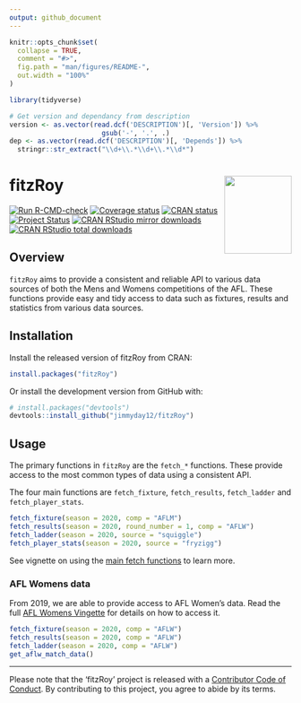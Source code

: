 ```yaml
---
output: github_document
---
```


<!-- README.md is generated from README.Rmd. Please edit that file -->

```r
knitr::opts_chunk$set(
  collapse = TRUE,
  comment = "#>",
  fig.path = "man/figures/README-",
  out.width = "100%"
)
```


```r
library(tidyverse)

# Get version and dependancy from description
version <- as.vector(read.dcf('DESCRIPTION')[, 'Version']) %>%
                       gsub('-', '.', .)
dep <- as.vector(read.dcf('DESCRIPTION')[, 'Depends']) %>%
  stringr::str_extract("\\d+\\.*\\d+\\.*\\d*")
```


# fitzRoy <img src="man/figures/fitz_hex.png" align="right" width="120" height="139"/>
<!-- badges: start -->
[![Run
R-CMD-check](https://github.com/jimmyday12/fitzRoy/workflows/R-CMD-check/badge.svg)](https://github.com/jimmyday12/fitzRoy/actions?query=workflow%3AR-CMD-check)
[![Coverage status](https://codecov.io/gh/jimmyday12/FitzRoy/branch/master/graph/badge.svg)](https://codecov.io/github/jimmyday12/FitzRoy?branch=master)
[![CRAN status](https://www.r-pkg.org/badges/version/fitzRoy)](https://CRAN.R-project.org/package=fitzRoy)
[![Project Status](http://www.repostatus.org/badges/latest/active.svg)](http://www.repostatus.org/#active)
[![CRAN RStudio mirror downloads](https://cranlogs.r-pkg.org/badges/fitzRoy)](https://www.r-pkg.org/pkg/fitzRoy)
[![CRAN RStudio total downloads](https://cranlogs.r-pkg.org/badges/grand-total/fitzRoy)](https://www.r-pkg.org/pkg/fitzRoy)
<!-- badges: end -->

## Overview

`fitzRoy` aims to provide a consistent and reliable API to various data sources of both the Mens and Womens competitions of the AFL. These functions provide easy and tidy access to data such as fixtures, results and statistics from various data sources. 

## Installation
Install the released version of fitzRoy from CRAN:

```r
install.packages("fitzRoy")
```

Or install the development version from GitHub with:

```r
# install.packages("devtools")
devtools::install_github("jimmyday12/fitzRoy")
```

## Usage

The primary functions in `fitzRoy` are the `fetch_*` functions. These provide access to the most common types of data using a consistent API.  

The four main functions are `fetch_fixture`, `fetch_results`, `fetch_ladder` and `fetch_player_stats`. 

```r
fetch_fixture(season = 2020, comp = "AFLM")
fetch_results(season = 2020, round_number = 1, comp = "AFLW")
fetch_ladder(season = 2020, source = "squiggle")
fetch_player_stats(season = 2020, source = "fryzigg")
```

See vignette on using the [main fetch functions](https://jimmyday12.github.io/fitzRoy/articles/main-fetch-functions.html) to learn more. 

### AFL Womens data 
From 2019, we are able to provide access to AFL Women's data. Read the full [AFL Womens Vingette](https://jimmyday12.github.io/fitzRoy/articles/womens-stats.html) for details on how to access it. 

```r
fetch_fixture(season = 2020, comp = "AFLW")
fetch_results(season = 2020, comp = "AFLW")
fetch_ladder(season = 2020, comp = "AFLW")
get_aflw_match_data()

```


---

Please note that the 'fitzRoy' project is released with a [Contributor Code of Conduct](https://jimmyday12.github.io/fitzRoy/CODE_OF_CONDUCT.html). By contributing to this project, you agree to abide by its terms.
